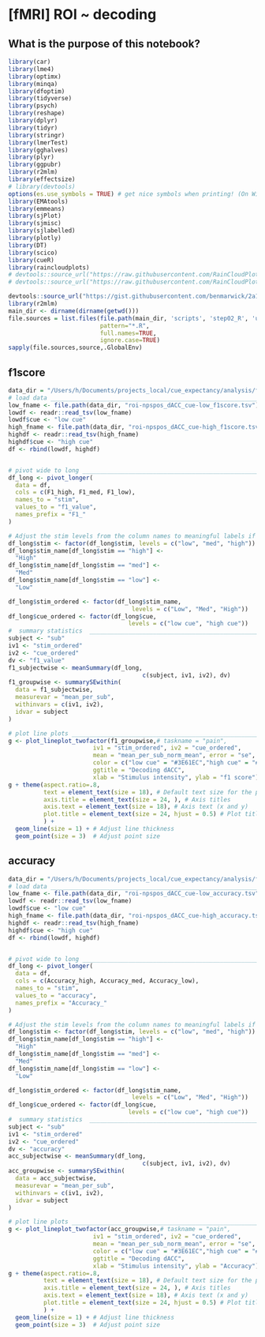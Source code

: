 # [fMRI] ROI ~ decoding {#ROI_decoding}

## What is the purpose of this notebook? {.unlisted .unnumbered}


```r
library(car)
library(lme4)
library(optimx)
library(minqa)
library(dfoptim)
library(tidyverse)
library(psych)
library(reshape)
library(dplyr)
library(tidyr)
library(stringr)
library(lmerTest)
library(gghalves)
library(plyr)
library(ggpubr)
library(r2mlm)
library(effectsize)
# library(devtools)
options(es.use_symbols = TRUE) # get nice symbols when printing! (On Windows, requires R >= 4.2.0)
library(EMAtools)
library(emmeans)
library(sjPlot)
library(sjmisc)
library(sjlabelled)
library(plotly)
library(DT)
library(scico)
library(cueR)
library(raincloudplots)
# devtools::source_url("https://raw.githubusercontent.com/RainCloudPlots/RainCloudPlots/master/tutorial_R/R_rainclouds.R")
# devtools::source_url("https://raw.githubusercontent.com/RainCloudPlots/RainCloudPlots/master/tutorial_R/summarySE.R")

devtools::source_url("https://gist.githubusercontent.com/benmarwick/2a1bb0133ff568cbe28d/raw/fb53bd97121f7f9ce947837ef1a4c65a73bffb3f/geom_flat_violin.R")
library(r2mlm)
main_dir <- dirname(dirname(getwd()))
file.sources = list.files(file.path(main_dir, 'scripts', 'step02_R', 'utils'),
                          pattern="*.R",
                          full.names=TRUE,
                          ignore.case=TRUE)
sapply(file.sources,source,.GlobalEnv)

```

## f1score {.unlisted .unnumbered}
```r
data_dir = "/Users/h/Documents/projects_local/cue_expectancy/analysis/fmri/nilearn/deriv04_NPSdecoding"
# load data ____________________________________________________________________
low_fname <- file.path(data_dir, "roi-npspos_dACC_cue-low_f1score.tsv") #roi-npspos_dACC_cue-high_cue
lowdf <- readr::read_tsv(low_fname)
lowdf$cue <- "low cue"
high_fname <- file.path(data_dir, "roi-npspos_dACC_cue-high_f1score.tsv") 
highdf <- readr::read_tsv(high_fname)
highdf$cue <- "high cue"
df <- rbind(lowdf, highdf)


# pivot wide to long ___________________________________________________________
df_long <- pivot_longer(
  data = df, 
  cols = c(F1_high, F1_med, F1_low), 
  names_to = "stim", 
  values_to = "f1_value",
  names_prefix = "F1_"
)

# Adjust the stim levels from the column names to meaningful labels if necessary
df_long$stim <- factor(df_long$stim, levels = c("low", "med", "high"))
df_long$stim_name[df_long$stim == "high"] <-
  "High"
df_long$stim_name[df_long$stim == "med"] <-
  "Med"
df_long$stim_name[df_long$stim == "low"] <-
  "Low"

df_long$stim_ordered <- factor(df_long$stim_name,
                                   levels = c("Low", "Med", "High"))
df_long$cue_ordered <- factor(df_long$cue,
                                  levels = c("low cue", "high cue"))
#  summary statistics  _________________________________________________________
subject <- "sub"
iv1 <- "stim_ordered"
iv2 <- "cue_ordered"
dv <- "f1_value"
f1_subjectwise <- meanSummary(df_long,
                                      c(subject, iv1, iv2), dv)
f1_groupwise <- summarySEwithin(
  data = f1_subjectwise,
  measurevar = "mean_per_sub",
  withinvars = c(iv1, iv2),
  idvar = subject
)

# plot line plots ______________________________________________________________
g <- plot_lineplot_twofactor(f1_groupwise,# taskname = "pain",
                        iv1 = "stim_ordered", iv2 = "cue_ordered",
                        mean = "mean_per_sub_norm_mean", error = "se",
                        color = c("low cue" = "#3E61EC","high cue" = "#FF0000"), 
                        ggtitle = "Decoding dACC",
                        xlab = "Stimulus intensity", ylab = "f1 score")
g + theme(aspect.ratio=.8,
          text = element_text(size = 18), # Default text size for the plot
          axis.title = element_text(size = 24, ), # Axis titles
          axis.text = element_text(size = 18), # Axis text (x and y)
          plot.title = element_text(size = 24, hjust = 0.5) # Plot title
          ) +
  geom_line(size = 1) + # Adjust line thickness
  geom_point(size = 3)  # Adjust point size
```


## accuracy {.unlisted .unnumbered}
```r
data_dir = "/Users/h/Documents/projects_local/cue_expectancy/analysis/fmri/nilearn/deriv04_NPSdecoding"
# load data ____________________________________________________________________
low_fname <- file.path(data_dir, "roi-npspos_dACC_cue-low_accuracy.tsv") #roi-npspos_dACC_cue-high_cue
lowdf <- readr::read_tsv(low_fname)
lowdf$cue <- "low cue"
high_fname <- file.path(data_dir, "roi-npspos_dACC_cue-high_accuracy.tsv") 
highdf <- readr::read_tsv(high_fname)
highdf$cue <- "high cue"
df <- rbind(lowdf, highdf)


# pivot wide to long ___________________________________________________________
df_long <- pivot_longer(
  data = df, 
  cols = c(Accuracy_high, Accuracy_med, Accuracy_low), 
  names_to = "stim", 
  values_to = "accuracy",
  names_prefix = "Accuracy_"
)

# Adjust the stim levels from the column names to meaningful labels if necessary
df_long$stim <- factor(df_long$stim, levels = c("low", "med", "high"))
df_long$stim_name[df_long$stim == "high"] <-
  "High"
df_long$stim_name[df_long$stim == "med"] <-
  "Med"
df_long$stim_name[df_long$stim == "low"] <-
  "Low"

df_long$stim_ordered <- factor(df_long$stim_name,
                                   levels = c("Low", "Med", "High"))
df_long$cue_ordered <- factor(df_long$cue,
                                  levels = c("low cue", "high cue"))
#  summary statistics  _________________________________________________________
subject <- "sub"
iv1 <- "stim_ordered"
iv2 <- "cue_ordered"
dv <- "accuracy"
acc_subjectwise <- meanSummary(df_long,
                                      c(subject, iv1, iv2), dv)
acc_groupwise <- summarySEwithin(
  data = acc_subjectwise,
  measurevar = "mean_per_sub",
  withinvars = c(iv1, iv2),
  idvar = subject
)

# plot line plots ______________________________________________________________
g <- plot_lineplot_twofactor(acc_groupwise,# taskname = "pain",
                        iv1 = "stim_ordered", iv2 = "cue_ordered",
                        mean = "mean_per_sub_norm_mean", error = "se",
                        color = c("low cue" = "#3E61EC","high cue" = "#FF0000"), 
                        ggtitle = "Decoding dACC",
                        xlab = "Stimulus intensity", ylab = "Accuracy")
g + theme(aspect.ratio=.8,
          text = element_text(size = 18), # Default text size for the plot
          axis.title = element_text(size = 24, ), # Axis titles
          axis.text = element_text(size = 18), # Axis text (x and y)
          plot.title = element_text(size = 24, hjust = 0.5) # Plot title
          ) +
  geom_line(size = 1) + # Adjust line thickness
  geom_point(size = 3)  # Adjust point size
```